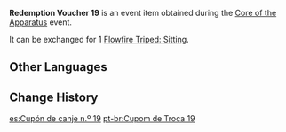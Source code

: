 {{Item Infobox
|id           = 101885
|image        = Item Redemption Voucher 19.png
|type         = Event Items
|group        = Redemption Vouchers
|description  = Used to redeem [[Flowfire Triped: Sitting]]
|source1      = [[Core of the Apparatus]] Event
|event        = Core of the Apparatus
}}
'''Redemption Voucher 19''' is an event item obtained during the [[Core of the Apparatus]] event.

It can be exchanged for 1 [[Flowfire Triped: Sitting]].

==Other Languages==
{{Other Languages
|default_hidden = 1
|en      = Redemption Voucher 19
|zhs     = 兑换券19号
|zhs_rm  = Duìhuàn-quàn Shíjiǔ Hào
|zht     = 兌換券19號
|zht_rm  = Duìhuàn-quàn Shíjiǔ Hào
|ja      = 引換券19
|ja_rm   = Hikikaeken Juukyuu
|ko      = 교환 쿠폰 19호
|ko_rm   = Gyohwan Kupon Sipguho
|es      = Cupón de canje n.º 19
|fr      = Coupon d'échange 19
|ru      = Купон обмена №19
|th      = คูปองแลกรับหมายเลข 19
|th_rm   = 
|vi      = Phiếu Quà Tặng 19
|de      = Gutschein Nr.19
|id      = Kupon Penukaran 19
|pt      = Cupom de Troca 19
}}

==Change History==
{{Change History|2.7}}

[[es:Cupón de canje n.º 19]]
[[pt-br:Cupom de Troca 19]]
